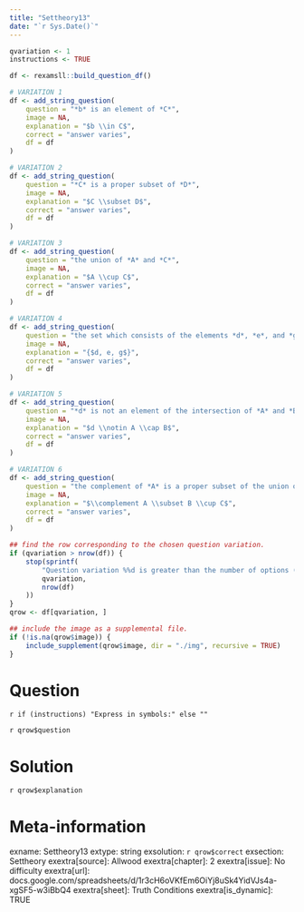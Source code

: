 ```yaml
---
title: "Settheory13"
date: "`r Sys.Date()`"
---
```


```r
qvariation <- 1
instructions <- TRUE
```

```r
df <- rexamsll::build_question_df()

# VARIATION 1
df <- add_string_question(
    question = "*b* is an element of *C*",
    image = NA,
    explanation = "$b \\in C$",
    correct = "answer varies",
    df = df
)

# VARIATION 2
df <- add_string_question(
    question = "*C* is a proper subset of *D*",
    image = NA,
    explanation = "$C \\subset D$",
    correct = "answer varies",
    df = df
)

# VARIATION 3
df <- add_string_question(
    question = "the union of *A* and *C*",
    image = NA,
    explanation = "$A \\cup C$",
    correct = "answer varies",
    df = df
)

# VARIATION 4
df <- add_string_question(
    question = "the set which consists of the elements *d*, *e*, and *g*",
    image = NA,
    explanation = "{$d, e, g$}",
    correct = "answer varies",
    df = df
)

# VARIATION 5
df <- add_string_question(
    question = "*d* is not an element of the intersection of *A* and *B*",
    image = NA,
    explanation = "$d \\notin A \\cap B$",
    correct = "answer varies",
    df = df
)

# VARIATION 6
df <- add_string_question(
    question = "the complement of *A* is a proper subset of the union of *B* and *C*",
    image = NA,
    explanation = "$\\complement A \\subset B \\cup C$",
    correct = "answer varies",
    df = df
)

## find the row corresponding to the chosen question variation.
if (qvariation > nrow(df)) {
    stop(sprintf(
        "Question variation %%d is greater than the number of options (%%d).",
        qvariation,
        nrow(df)
    ))
}
qrow <- df[qvariation, ]

## include the image as a supplemental file.
if (!is.na(qrow$image)) {
    include_supplement(qrow$image, dir = "./img", recursive = TRUE)
}
```

Question
========
`r if (instructions) "Express in symbols:" else ""`

`r qrow$question`


Solution
========
`r qrow$explanation`


Meta-information
================
exname: Settheory13
extype: string
exsolution: `r qrow$correct`
exsection: Settheory
exextra[source]: Allwood
exextra[chapter]: 2
exextra[issue]: No difficulty
exextra[url]: docs.google.com/spreadsheets/d/1r3cH6oVKfEm6OiYj8uSk4YidVJs4a-xgSF5-w3iBbQ4
exextra[sheet]: Truth Conditions
exextra[is_dynamic]: TRUE

